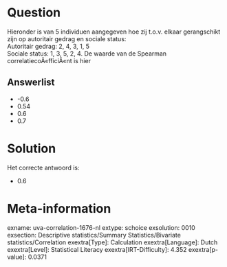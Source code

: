 Question
========

Hieronder is van 5 individuen aangegeven hoe zij t.o.v. elkaar
gerangschikt zijn op autoritair gedrag en sociale status:\
Autoritair gedrag: 2, 4, 3, 1, 5\
Sociale status: 1, 3, 5, 2, 4. De waarde van de Spearman
correlatiecoÃ«fficiÃ«nt is hier

Answerlist
----------

* -0.6
* 0.54
* 0.6
* 0.7

Solution
========

Het correcte antwoord is: 

* 0.6

Meta-information
================
exname: uva-correlation-1676-nl
extype: schoice
exsolution: 0010
exsection: Descriptive statistics/Summary Statistics/Bivariate statistics/Correlation
exextra[Type]: Calculation
exextra[Language]: Dutch
exextra[Level]: Statistical Literacy
exextra[IRT-Difficulty]: 4.352
exextra[p-value]: 0.0371
